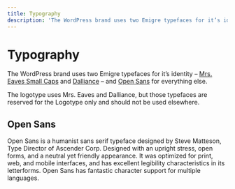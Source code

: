 ```yaml
---
title: Typography
description: 'The WordPress brand uses two Emigre typefaces for it’s identity – Mrs. Eaves Small Caps and Dalliance – and Open Sans for everything else.'
---
```




# Typography

The WordPress brand uses two Emigre typefaces for it’s identity – [Mrs. Eaves Small Caps](https://www.myfonts.com/fonts/emigre/mrs-eaves-ot/small-caps-ot/) and [Dalliance](https://www.myfonts.com/fonts/emigre/dalliance-ot?tab=glyphs#glyphs/322943/77) – and [Open Sans](https://fonts.google.com/specimen/Open+Sans) for everything else.

The logotype uses Mrs. Eaves and Dalliance, but those typefaces are reserved for the Logotype only and should not be used elsewhere.

## Open Sans

Open Sans is a humanist sans serif typeface designed by Steve Matteson, Type Director of Ascender Corp. Designed with an upright stress, open forms, and a neutral yet friendly appearance. It was optimized for print, web, and mobile interfaces, and has excellent legibility characteristics in its letterforms. Open Sans has fantastic character support for multiple languages.
